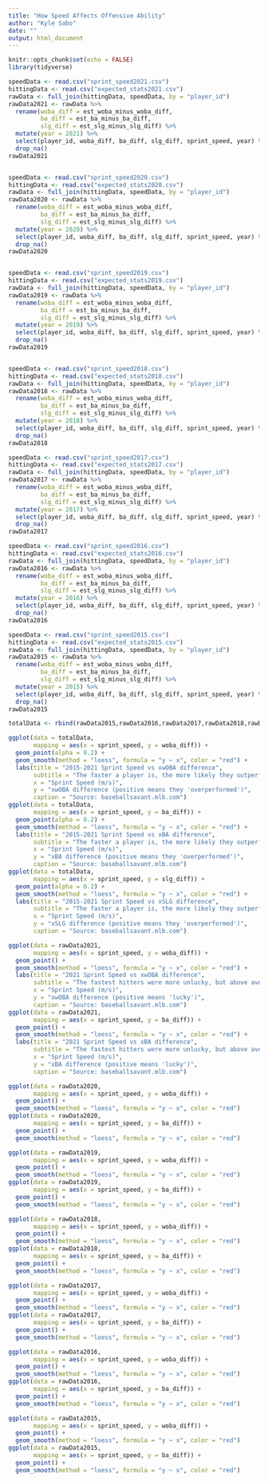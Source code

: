 ```yaml
---
title: "How Speed Affects Offensive Ability"
author: "Kyle Sabo"
date: ""
output: html_document
---
```


```r
knitr::opts_chunk$set(echo = FALSE)
library(tidyverse)
```

```r
speedData <- read.csv("sprint_speed2021.csv")
hittingData <- read.csv("expected_stats2021.csv")
rawData <- full_join(hittingData, speedData, by = "player_id")
rawData2021 <- rawData %>%
  rename(woba_diff = est_woba_minus_woba_diff, 
         ba_diff = est_ba_minus_ba_diff, 
         slg_diff = est_slg_minus_slg_diff) %>%
  mutate(year = 2021) %>%
  select(player_id, woba_diff, ba_diff, slg_diff, sprint_speed, year) %>% 
  drop_na()
rawData2021


speedData <- read.csv("sprint_speed2020.csv")
hittingData <- read.csv("expected_stats2020.csv")
rawData <- full_join(hittingData, speedData, by = "player_id")
rawData2020 <- rawData %>%
  rename(woba_diff = est_woba_minus_woba_diff, 
         ba_diff = est_ba_minus_ba_diff, 
         slg_diff = est_slg_minus_slg_diff) %>%
  mutate(year = 2020) %>%
  select(player_id, woba_diff, ba_diff, slg_diff, sprint_speed, year) %>% 
  drop_na()
rawData2020


speedData <- read.csv("sprint_speed2019.csv")
hittingData <- read.csv("expected_stats2019.csv")
rawData <- full_join(hittingData, speedData, by = "player_id")
rawData2019 <- rawData %>%
  rename(woba_diff = est_woba_minus_woba_diff, 
         ba_diff = est_ba_minus_ba_diff, 
         slg_diff = est_slg_minus_slg_diff) %>%
  mutate(year = 2019) %>%
  select(player_id, woba_diff, ba_diff, slg_diff, sprint_speed, year) %>% 
  drop_na()
rawData2019


speedData <- read.csv("sprint_speed2018.csv")
hittingData <- read.csv("expected_stats2018.csv")
rawData <- full_join(hittingData, speedData, by = "player_id")
rawData2018 <- rawData %>%
  rename(woba_diff = est_woba_minus_woba_diff, 
         ba_diff = est_ba_minus_ba_diff, 
         slg_diff = est_slg_minus_slg_diff) %>%
  mutate(year = 2018) %>%
  select(player_id, woba_diff, ba_diff, slg_diff, sprint_speed, year) %>%  
  drop_na()
rawData2018

speedData <- read.csv("sprint_speed2017.csv")
hittingData <- read.csv("expected_stats2017.csv")
rawData <- full_join(hittingData, speedData, by = "player_id")
rawData2017 <- rawData %>%
  rename(woba_diff = est_woba_minus_woba_diff, 
         ba_diff = est_ba_minus_ba_diff, 
         slg_diff = est_slg_minus_slg_diff) %>%
  mutate(year = 2017) %>%
  select(player_id, woba_diff, ba_diff, slg_diff, sprint_speed, year) %>% 
  drop_na()
rawData2017

speedData <- read.csv("sprint_speed2016.csv")
hittingData <- read.csv("expected_stats2016.csv")
rawData <- full_join(hittingData, speedData, by = "player_id")
rawData2016 <- rawData %>%
  rename(woba_diff = est_woba_minus_woba_diff, 
         ba_diff = est_ba_minus_ba_diff, 
         slg_diff = est_slg_minus_slg_diff) %>%
  mutate(year = 2016) %>%
  select(player_id, woba_diff, ba_diff, slg_diff, sprint_speed, year) %>% 
  drop_na()
rawData2016

speedData <- read.csv("sprint_speed2015.csv")
hittingData <- read.csv("expected_stats2015.csv")
rawData <- full_join(hittingData, speedData, by = "player_id")
rawData2015 <- rawData %>%
  rename(woba_diff = est_woba_minus_woba_diff, 
         ba_diff = est_ba_minus_ba_diff, 
         slg_diff = est_slg_minus_slg_diff) %>%
  mutate(year = 2015) %>%
  select(player_id, woba_diff, ba_diff, slg_diff, sprint_speed, year) %>%  
  drop_na()
rawData2015

totalData <- rbind(rawData2015,rawData2016,rawData2017,rawData2018,rawData2019,rawData2020,rawData2021)
```

```r
ggplot(data = totalData, 
       mapping = aes(x = sprint_speed, y = woba_diff)) +
  geom_point(alpha = 0.2) +
  geom_smooth(method = "loess", formula = "y ~ x", color = "red") +
  labs(title = "2015-2021 Sprint Speed vs xwOBA difference",
       subtitle = "The faster a player is, the more likely they outperform their 'expected' hitting.",
       x = "Sprint Speed (m/s)",
       y = "xwOBA difference (positive means they 'overperformed')",
       caption = "Source: baseballsavant.mlb.com")
ggplot(data = totalData, 
       mapping = aes(x = sprint_speed, y = ba_diff)) +
  geom_point(alpha = 0.2) +
  geom_smooth(method = "loess", formula = "y ~ x", color = "red") +
  labs(title = "2015-2021 Sprint Speed vs xBA difference",
       subtitle = "The faster a player is, the more likely they outperform their 'expected' hitting.",
       x = "Sprint Speed (m/s)",
       y = "xBA difference (positive means they 'overperformed')",
       caption = "Source: baseballsavant.mlb.com")
ggplot(data = totalData, 
       mapping = aes(x = sprint_speed, y = slg_diff)) +
  geom_point(alpha = 0.2) +
  geom_smooth(method = "loess", formula = "y ~ x", color = "red") +
  labs(title = "2015-2021 Sprint Speed vs xSLG difference",
       subtitle = "The faster a player is, the more likely they outperform their 'expected' hitting.",
       x = "Sprint Speed (m/s)",
       y = "xSLG difference (positive means they 'overperformed')",
       caption = "Source: baseballsavant.mlb.com")
```

```r
ggplot(data = rawData2021, 
       mapping = aes(x = sprint_speed, y = woba_diff)) +
  geom_point() +
  geom_smooth(method = "loess", formula = "y ~ x", color = "red") +
  labs(title = "2021 Sprint Speed vs xwOBA difference",
       subtitle = "The fastest hitters were more unlucky, but above average runners had a higher xwOBA difference.",
       x = "Sprint Speed (m/s)",
       y = "xwOBA difference (positive means 'lucky')",
       caption = "Source: baseballsavant.mlb.com")
ggplot(data = rawData2021, 
       mapping = aes(x = sprint_speed, y = ba_diff)) +
  geom_point() +
  geom_smooth(method = "loess", formula = "y ~ x", color = "red") +
  labs(title = "2021 Sprint Speed vs xBA difference",
       subtitle = "The fastest hitters were more unlucky, but above average runners had a higher xwOBA difference.",
       x = "Sprint Speed (m/s)",
       y = "xBA difference (positive means 'lucky')",
       caption = "Source: baseballsavant.mlb.com")
```
```r
ggplot(data = rawData2020, 
       mapping = aes(x = sprint_speed, y = woba_diff)) +
  geom_point() +
  geom_smooth(method = "loess", formula = "y ~ x", color = "red")
ggplot(data = rawData2020, 
       mapping = aes(x = sprint_speed, y = ba_diff)) +
  geom_point() +
  geom_smooth(method = "loess", formula = "y ~ x", color = "red")
```

```r
ggplot(data = rawData2019, 
       mapping = aes(x = sprint_speed, y = woba_diff)) +
  geom_point() +
  geom_smooth(method = "loess", formula = "y ~ x", color = "red")
ggplot(data = rawData2019, 
       mapping = aes(x = sprint_speed, y = ba_diff)) +
  geom_point() +
  geom_smooth(method = "loess", formula = "y ~ x", color = "red")
```

```r
ggplot(data = rawData2018, 
       mapping = aes(x = sprint_speed, y = woba_diff)) +
  geom_point() +
  geom_smooth(method = "loess", formula = "y ~ x", color = "red")
ggplot(data = rawData2018, 
       mapping = aes(x = sprint_speed, y = ba_diff)) +
  geom_point() +
  geom_smooth(method = "loess", formula = "y ~ x", color = "red")
```

```r
ggplot(data = rawData2017, 
       mapping = aes(x = sprint_speed, y = woba_diff)) +
  geom_point() +
  geom_smooth(method = "loess", formula = "y ~ x", color = "red")
ggplot(data = rawData2017, 
       mapping = aes(x = sprint_speed, y = ba_diff)) +
  geom_point() +
  geom_smooth(method = "loess", formula = "y ~ x", color = "red")
```

```r
ggplot(data = rawData2016, 
       mapping = aes(x = sprint_speed, y = woba_diff)) +
  geom_point() +
  geom_smooth(method = "loess", formula = "y ~ x", color = "red")
ggplot(data = rawData2016, 
       mapping = aes(x = sprint_speed, y = ba_diff)) +
  geom_point() +
  geom_smooth(method = "loess", formula = "y ~ x", color = "red")
```

```r
ggplot(data = rawData2015, 
       mapping = aes(x = sprint_speed, y = woba_diff)) +
  geom_point() +
  geom_smooth(method = "loess", formula = "y ~ x", color = "red")
ggplot(data = rawData2015, 
       mapping = aes(x = sprint_speed, y = ba_diff)) +
  geom_point() +
  geom_smooth(method = "loess", formula = "y ~ x", color = "red")
```